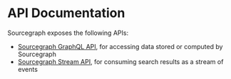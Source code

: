 # API Documentation

Sourcegraph exposes the following APIs:

- [Sourcegraph GraphQL API](graphql/index), for accessing data stored or computed by Sourcegraph
- [Sourcegraph Stream API](stream_api/index), for consuming search results as a stream of events
